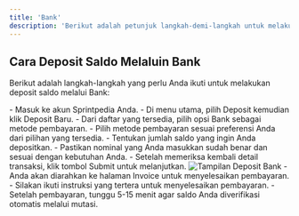 ```yaml
---
title: 'Bank'
description: 'Berikut adalah petunjuk langkah-demi-langkah untuk melakukan deposit saldo melalui Bank di Sprintpedia.'
---
```


## Cara Deposit Saldo Melaluin Bank
Berikut adalah langkah-langkah yang perlu Anda ikuti untuk melakukan deposit saldo melalui Bank:

<Steps>
    <Step title="Login ke Akun Sprintpedia">
        - Masuk ke akun Sprintpedia Anda.
        - Di menu utama, pilih Deposit kemudian klik Deposit Baru.
    </Step>
    <Step title="Pilih Jenis Pembayaran">
        - Dari daftar yang tersedia, pilih opsi Bank sebagai metode pembayaran.
    </Step>
    <Step title="Pilih Metode Pembayaran">
        - Pilih metode pembayaran sesuai preferensi Anda dari pilihan yang tersedia.
    </Step>
    <Step title="Masukkan Jumlah Deposit">
        - Tentukan jumlah saldo yang ingin Anda depositkan.
        - Pastikan nominal yang Anda masukkan sudah benar dan sesuai dengan kebutuhan Anda.
    </Step>
    <Step title="Konfirmasi Transaksi">
        - Setelah memeriksa kembali detail transaksi, klik tombol Submit untuk melanjutkan.
        <Frame>
        <img src="/images/deposit-bank.png" alt="Tampilan Deposit Bank" />
        </Frame>
    </Step>
    <Step title="Proses Invoice">
        - Anda akan diarahkan ke halaman Invoice untuk menyelesaikan pembayaran.
        - Silakan ikuti instruksi yang tertera untuk menyelesaikan pembayaran.
        - Setelah pembayaran, tunggu 5-15 menit agar saldo Anda diverifikasi otomatis melalui mutasi.
    </Step>
</Steps>
